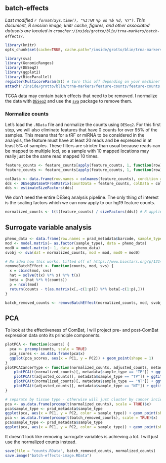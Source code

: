 ## batch-effects
_Last modified `r format(Sys.time(), "%I:%M %p on %b %d, %Y")`. This document, R session image, knitr cache, figures, and other associated datasets are located in `cruncher:/inside/grotto/blin/trna-markers/batch-effects/`._

```r
library(knitr)
opts_chunk$set(cache=TRUE, cache.path="/inside/grotto/blin/trna-markers/batch-effects/cache/", eval=TRUE, echo=TRUE, warning=FALSE, results=FALSE, message=FALSE, autodep=TRUE, dev="png", dpi=300)
```

```r
library(sva)
library(GenomicRanges)
library(DESeq2)
library(ggplot2)
library(BiocParallel)
register(MulticoreParam(8)) # turn this off depending on your machine!
attach('/inside/grotto/blin/trna-markers/feature-counts/feature-counts.RData')
```

TCGA data may contain batch effects that need to be removed. I normalize the data with [`DESeq2`](http://www.bioconductor.org/packages/release/bioc/html/DESeq2.html) and use the [`sva`](http://www.bioconductor.org/packages/release/bioc/html/sva.html) package to remove them.

### Normalize counts
Let's load the `.RData` file and normalize the counts using `DESeq2`. For this first step, we will also eliminate features that have 0 counts for over 95% of the samples. This means that for a tRF or miRNA to be considered in the analysis, the feature must have at least 20 reads and be expressed in at least 5% of samples. These filters are stricter than usual because reads can be mapped to multiple loci, so a sample with 10 mapped locations may really just be the same read mapped 10 times.

```r
feature_counts <- feature_counts[apply(feature_counts, 1, function(row) length(which(row > 0)) > length(colnames(feature_counts)) * 0.05), ] # no. of samples with reads mapping to this feature > no. samples * 0.05
feature_counts <- feature_counts[apply(feature_counts, 1, function(row) sum(row) > 20), ]
```

```r
colData <- data.frame(row.names = colnames(feature_counts), condition = prad_metadata$sample_type, type = "single-read") # feature count column names correspond to metadata rows
dds <- DESeqDataSetFromMatrix(countData = feature_counts, colData = colData, design = ~ condition)
dds <- estimateSizeFactors(dds)
```

We don't need the entire DESeq analysis pipeline. The only thing of interest is the scaling factors which we can now apply to our hg19 feature counts.

```r
normalized_counts <- t(t(feature_counts) / sizeFactors(dds)) # R applies vectors on columns (genes), we want R to apply them on rows (samples) for size factors
```

## Surrogate variable analysis
```r
pheno_data <- data.frame(row.names = prad_metadata$barcode, sample_type = prad_metadata$sample_type)
mod <- model.matrix(~ as.factor(sample_type), data = pheno_data)
mod0 = model.matrix(~ 1, data = pheno_data)
svobj <- sva(dat = normalized_counts, mod = mod, mod0 = mod0)
```

```r
# No idea how this works. Lifted off of https://www.biostars.org/p/121489/
removeBatchEffect <- function(counts, mod, svs) {
  x = cbind(mod, svs)
  hat = solve(t(x) %*% x) %*% t(x)
  beta = (hat %*% t(counts))
  p = ncol(mod)
  return(counts - t(as.matrix(x[,-c(1:p)]) %*% beta[-c(1:p),]))
}
```

```r
batch_removed_counts <- removeBatchEffect(normalized_counts, mod, svobj$sv)
```

## PCA
To look at the effectiveness of ComBat, I will project pre- and post-ComBat expression data onto its principle components.

```r
plotPCA <- function(counts) {
  pca <- prcomp(counts, scale = TRUE)
  pca_scores <- as.data.frame(pca$x)
  ggplot(pca_scores, aes(x = PC1, y = PC2)) + geom_point(shape = 1)
}
plotPCACancerType <- function(normalized_counts, adjusted_counts, metadata, cancer_code) {
	plotPCA(t(normalized_counts)[, metadata$sample_type == "TP"]) + ggtitle(paste(cancer_code, "TP Before"))
	plotPCA(t(adjusted_counts)[, metadata$sample_type == "TP"]) + ggtitle(paste(cancer_code, "TP After"))
	plotPCA(t(normalized_counts)[, metadata$sample_type == "NT"]) + ggtitle(paste(cancer_code, "NT Before"))
	plotPCA(t(adjusted_counts)[, metadata$sample_type == "NT"]) + ggtitle(paste(cancer_code, "NT After"))
}
```

```r
# separate by tissue type - otherwise will just cluster by cancer incidence
pca <- as.data.frame(prcomp(t(normalized_counts), scale = TRUE)$x)
pca$sample_type <- prad_metadata$sample_type
ggplot(pca, aes(x = PC1, y = PC2, color = sample_type)) + geom_point(shape = 1) + ggtitle("Before")
pca <- as.data.frame(prcomp(t(batch_removed_counts), scale = TRUE)$x)
pca$sample_type <- prad_metadata$sample_type
ggplot(pca, aes(x = PC1, y = PC2, color = sample_type)) + geom_point(shape = 1) + ggtitle("After")
```

It doesn't look like removing surrogate variables is achieving a lot. I will just use the normalized counts instead.

```r
save(file = "counts.RData", batch_removed_counts, normalized_counts)
save.image("batch-effects-image.RData")
```
